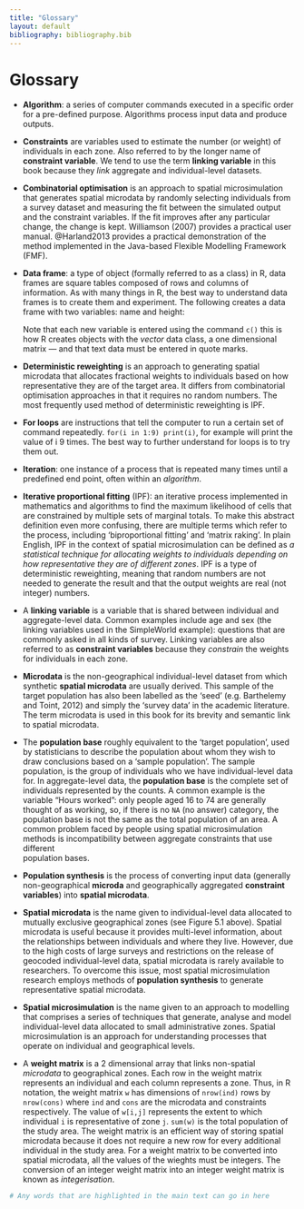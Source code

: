 ```yaml
---
title: "Glossary"
layout: default
bibliography: bibliography.bib
---
```


# Glossary

-   **Algorithm**: a series of computer commands executed in a
    specific order for a pre-defined purpose.
    Algorithms process input data and produce outputs.
    
-   **Constraints** are variables used to estimate the number (or weight)
    of individuals in each zone. Also referred to by the longer name of
    **constraint variable**. We tend to use the term **linking variable**
    in this book because they *link* aggregate and individual-level datasets.

-   **Combinatorial optimisation** is an approach to spatial
    microsimulation that generates spatial microdata by randomly
    selecting individuals from a survey dataset and measuring the fit
    between the simulated output and the constraint variables. If the
    fit improves after any particular change, the change is kept.
    Williamson (2007) provides a practical user manual. @Harland2013
    provides a practical demonstration of the method implemented in
    the Java-based Flexible Modelling Framework (FMF).

-   **Data frame**: a type of object (formally referred to as a class)
    in R, data frames are square tables composed of rows and columns of
    information. As with many things in R, the best way to understand
    data frames is to create them and experiment. The following creates
    a data frame with two variables: name and height:

    Note that each new variable is entered using the command `c()` this is
    how R creates objects with the *vector* data class, a one
    dimensional matrix — and that text data must be entered in quote
    marks.

-   **Deterministic reweighting** is an approach to generating spatial
    microdata that allocates fractional weights to individuals based on
    how representative they are of the target area. It differs from
    combinatorial optimisation approaches in that it requires no random
    numbers. The most frequently used method of deterministic
    reweighting is IPF.

-   **For loops** are instructions that tell the computer to run a
    certain set of command repeatedly. `for(i in 1:9) print(i)`, for
    example will print the value of i 9 times. The best way to further
    understand for loops is to try them out.

-   **Iteration**: one instance of a process that is repeated many times
    until a predefined end point, often within an *algorithm*.

-   **Iterative proportional fitting** (IPF): an iterative process
    implemented in mathematics and algorithms to find the maximum
    likelihood of cells that are constrained by multiple sets of
    marginal totals. To make this abstract definition even more
    confusing, there are multiple terms which refer to the process,
    including ‘biproportional fitting’ and ‘matrix raking’. In plain
    English, IPF in the context of spatial microsimulation can be
    defined as *a statistical technique for allocating weights to
    individuals depending on how representative they are of different
    zones*. IPF is a type of deterministic reweighting, meaning that
    random numbers are not needed to generate the result and that the
    output weights are real (not integer) numbers.
    
-   A **linking variable** is a variable that is shared between individual and 
    aggregate-level data. Common examples include age and sex (the linking variables
    used in the SimpleWorld example): questions that are commonly asked in all
    kinds of survey. Linking variables are also referred to as 
    **constraint variables** because they *constrain* the weights for individuals
    in each zone.
    
-   **Microdata** is the non-geographical individual-level dataset from which
    synthetic **spatial microdata** are usually derived. This sample of the
    target population has also been labelled as the 'seed'
    (e.g. Barthelemy and Toint, 2012) and simply the 'survey data' in the academic
    literature. The term microdata is used in this book for its brevity and
    semantic link to spatial microdata.
    
-   The **population base** roughly equivalent to the 'target population',
    used by statisticians to describe the population about whom they wish to
    draw conclusions based on a 'sample population'.
    The sample population, is the group of individuals who
    we have individual-level data for.
    In aggregate-level data, the **population base** is the
    complete set of individuals represented by the counts.
    A common example is the variable "Hours worked":
    only people aged 16 to 74 are generally thought of as working, so, if there is
    no `NA` (no answer) category, the population base is not the same as the total
    population of an area. A common problem faced by people using spatial microsimulation
    methods is incompatibility between aggregate constraints that use different     
    population bases.
    
-   **Population synthesis** is the process of converting input data (generally
    non-geographical **microda** and geographically aggregated 
    **constraint variables**) into **spatial microdata**.
    
-   **Spatial microdata** is the name given to individual-level data allocated
    to mutually exclusive geographical zones (see Figure 5.1 above). Spatial
    microdata is useful because it provides multi-level information, about the
    relationships between individuals and where they live. However, due to the
    high costs of large surveys and restrictions on the release of geocoded
    individual-level data, spatial microdata is rarely available to researchers.
    To overcome this issue, most spatial microsimulation research employs methods
    of **population synthesis** to generate representative spatial microdata.
    
-    **Spatial microsimulation** is the name given to an approach to modelling that
    comprises a series of techniques that
    generate, analyse and model individual-level data allocated to small
    administrative zones. Spatial microsimulation is an approach for
    understanding processes that operate on individual and geographical levels.
    
-    A **weight matrix** is a 2 dimensional array that links non-spatial
    *microdata* to geographical zones. Each row in the weight matrix represents
    an individual and each column represents a zone. Thus, in R notation,
    the weight matrix `w` has dimensions of `nrow(ind)` rows by `nrow(cons)`
    where `ind` and `cons` are the microdata and constraints respectively.
    The value of `w[i,j]` represents the extent to which individual `i` is
    representative of zone `j`. `sum(w)` is the total population of the study area.
    The weight matrix is an efficient way of storing spatial microdata because
    it does not require a new row for every additional individual in the study
    area. For a weight matrix to be converted into spatial microdata, all the
    values of the wieghts must be integers. The conversion of an integer weight
    matrix into an integer weight matrix is known as *integerisation*.

```r
# Any words that are highlighted in the main text can go in here
```
